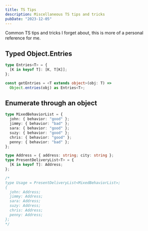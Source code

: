 ```yaml
---
title: TS Tips
description: Miscellaneous TS tips and tricks
pubDate: "2023-12-05"
---
```


Common TS tips and tricks I forget about, this is more of a personal reference for me.

## Typed Object.Entries

```ts
type Entries<T> = {
  [K in keyof T]: [K, T[K]];
};

const getEntries = <T extends object>(obj: T) =>
  Object.entries(obj) as Entries<T>;
```

## Enumerate through an object

```ts
type MixedBehaviorList = {
  john: { behavior: "good" };
  jimmy: { behavior: "bad" };
  sara: { behavior: "good" };
  suzy: { behavior: "good" };
  chris: { behavior: "good" };
  penny: { behavior: "bad" };
};

type Address = { address: string; city: string };
type PresentDeliveryList<T> = {
  [K in keyof T]: Address;
};

/*
type Usage = PresentDeliveryList<MixedBehaviorList>;
{
  john: Address;
  jimmy: Address;
  sara: Address;
  suzy: Address;
  chris: Address;
  penny: Address;
};
*/
```
